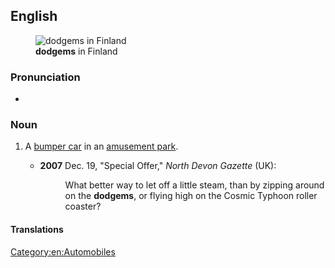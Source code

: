 ==English==
[[File:H2199 Bumper Cars - Autorata C.JPG|thumb|right|'''dodgems''' in Finland]]

===Pronunciation===
* {{a|UK}} {{IPA|en|/ˈdɒdʒ.əm/}}

===Noun===
{{en-noun}}

# {{lb|en|British}} A [[bumper car]] in an [[amusement park]].
#* '''2007''' Dec. 19, "Special Offer," ''North Devon Gazette'' (UK):
#*: What better way to let off a little steam, than by zipping around on the '''dodgems''', or flying high on the Cosmic Typhoon roller coaster?

====Translations====
{{trans-see|dodgem|bumper car}}

[[Category:en:Automobiles]]